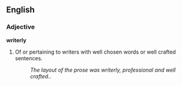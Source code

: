 ==English==

===Adjective===
'''writerly'''

# Of or pertaining to writers with well chosen words or well crafted sentences.
#:'' The layout of the prose was writerly, professional and well crafted.''.